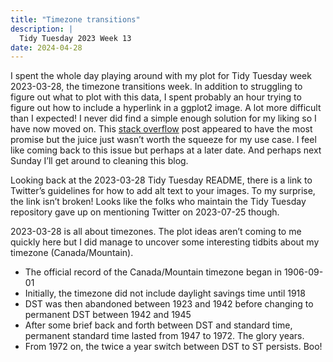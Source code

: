 ```yaml
---
title: "Timezone transitions"
description: |
  Tidy Tuesday 2023 Week 13
date: 2024-04-28
---
```


I spent the whole day playing around with my plot for Tidy Tuesday week 2023-03-28, the timezone transitions week. In addition to struggling to figure out what to plot with this data, I spent probably an hour trying to figure out how to include a hyperlink in a ggplot2 image. A lot more difficult than I expected! I never did find a simple enough solution for my liking so I have now moved on. This [stack overflow](https://stackoverflow.com/questions/42259826/hyperlinking-text-in-a-ggplot2-visualization) post appeared to have the most promise but the juice just wasn't worth the squeeze for my use case. I feel like coming back to this issue but perhaps at a later date. And perhaps next Sunday I'll get around to cleaning this blog.

Looking back at the 2023-03-28 Tidy Tuesday README, there is a link to Twitter's guidelines for how to add alt text to your images. To my surprise, the link isn't broken! Looks like the folks who maintain the Tidy Tuesday repository gave up on mentioning Twitter on 2023-07-25 though.

2023-03-28 is all about timezones. The plot ideas aren't coming to me quickly here but I did manage to uncover some interesting tidbits about my timezone (Canada/Mountain).

-   The official record of the Canada/Mountain timezone began in 1906-09-01
-   Initially, the timezone did not include daylight savings time until 1918
-   DST was then abandoned between 1923 and 1942 before changing to permanent DST between 1942 and 1945
-   After some brief back and forth between DST and standard time, permanent standard time lasted from 1947 to 1972. The glory years.
-   From 1972 on, the twice a year switch between DST to ST persists. Boo!